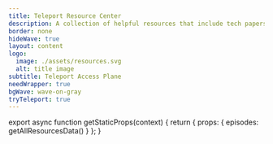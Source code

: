 ```yaml
---
title: Teleport Resource Center
description: A collection of helpful resources that include tech papers, webinars, tutorials, and more.
border: none
hideWave: true
layout: content
logo:
  image: ./assets/resources.svg
  alt: title image
subtitle: Teleport Access Plane
needWrapper: true
bgWave: wave-on-gray
tryTeleport: true
---
```



<EpisodesList episodes={props.episodes} />

export async function getStaticProps(context) {
  return { props: { episodes: getAllResourcesData() } };
}
